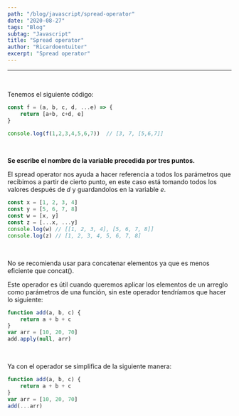 ```yaml
---
path: "/blog/javascript/spread-operator"
date: "2020-08-27"
tags: "Blog"
subtag: "Javascript"
title: "Spread operator"
author: "Ricardoentuiter"
excerpt: "Spread operator"
---
```


---
<br/>

Tenemos el siguiente código:

```javascript
const f = (a, b, c, d, ...e) => {
    return [a+b, c+d, e]
}

console.log(f(1,2,3,4,5,6,7))  // [3, 7, [5,6,7]] 
```
<br/>

**Se escribe el nombre de la variable precedida por tres puntos.**

El spread operator nos ayuda a hacer referencia a todos los parámetros que recibimos a partir de cierto punto, en este caso está tomando todos los valores después de *d* y guardandolos en la variable *e*.
<br/>

```javascript
const x = [1, 2, 3, 4]
const y = [5, 6, 7, 8]
const w = [x, y]
const z = [...x, ...y]
console.log(w) // [[1, 2, 3, 4], [5, 6, 7, 8]]
console.log(z) // [1, 2, 3, 4, 5, 6, 7, 8]
```
<br/>

No se recomienda usar para concatenar elementos ya que es menos eficiente que concat().

Este operador es útil cuando queremos aplicar los elementos de un arreglo como parámetros de una función, sin este operador tendríamos que hacer lo siguiente:

```javascript
function add(a, b, c) {
    return a + b + c
}
var arr = [10, 20, 70]
add.apply(null, arr)
```
<br/>

Ya con el operador se simplifica de la siguiente manera:

```javascript
function add(a, b, c) {
    return a + b + c
}
var arr = [10, 20, 70]
add(...arr)
```